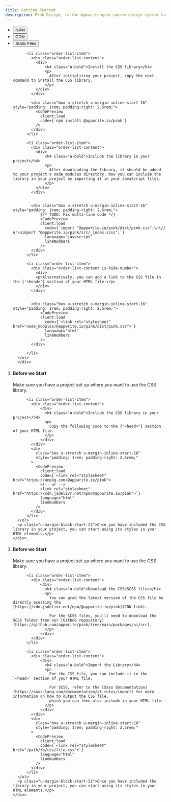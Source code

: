 ```yaml
---
title: Getting Started
description: Pink Design, is the Appwrite open-source design system for building consistent and reusable user interfaces. To learn how to use the library, follow the steps below.
---
```



<div x-data="{ tab: 'npm' }">  
  <ul class="secondary-tabs">
    <li class="secondary-tabs-item">
      <button class="secondary-tabs-button" x-bind:disabled="tab === 'npm'" x-on:click="tab = 'npm'">
        <span class="text">NPM</span>
      </button>
    </li>
    <li class="secondary-tabs-item">
      <button class="secondary-tabs-button" x-bind:disabled="tab === 'cdn'" x-on:click="tab = 'cdn'">
        <span class="text">CDN</span>
      </button>
    </li>
    <li class="secondary-tabs-item">
      <button class="secondary-tabs-button" x-bind:disabled="tab === 'static'" x-on:click="tab = 'static'">
        <span class="text">Static Files</span>
      </button>
    </li>
  </ul>

  <section class="common-section" x-bind:class="tab === 'npm' ? '' : 'u-hide'">
    <div class="u-padding-inline-32">
      <ol class="order-list u-margin-block-start-32">

          <li class="order-list-item">
            <div class="order-list-content">
              <div>
                  <h4 class="u-bold">Install the CSS library</h4>
                  <p>
                    After initializing your project, copy the next command to install the CSS library.
                  </p>
              </div>
            </div>

            <div class="box u-stretch u-margin-inline-start-16" style="padding: 1rem; padding-right: 2.5rem;">
              <CodePreview
                client:load
                code={`npm install @appwrite.io/pink`}
              />
            </div>
          </li>

          <li class="order-list-item">
            <div class="order-list-content">
              <div>
                  <h4 class="u-bold">Include the library in your project</h4>
                  <p>
                    After downloading the library, it should be added to your project's node_modules directory. Now you can include the library in your project by importing it in your JavaScript files.
                  </p>
              </div>
            </div>


            <div class="box u-stretch u-margin-inline-start-16" style="padding: 1rem; padding-right: 2.5rem;">
                {/* TODO: Fix multi-line code */}
                <CodePreview
                client:load
                  code={`import "@appwrite.io/pink/dist/pink.css";\n\// or\nimport "@appwrite.io/pink/src/_index.scss";`}
                  language="javascript"
                  lineNumbers
                />
            </div>
          </li>

          <li class="order-list-item">
            <div class="order-list-content is-hide-number">
              <div>
              <p>Alternatively, you can add a link to the CSS file in the {'<head>'} section of your HTML file:</p>
              </div>
            </div>


            <div class="box u-stretch u-margin-inline-start-16" style="padding: 1rem; padding-right: 2.5rem;">
                <CodePreview
                client:load
                  code={`<link rel="stylesheet" href="node_modules/@appwrite.io/pink/dist/pink.css">`}
                  language="html"
                  lineNumbers
                />
            </div>

          </li>
      </ol>
      </div>

  </section>

  <section class="common-section" x-bind:class="tab === 'cdn' ? '' : 'u-hide'">
    <div class="u-padding-inline-32">
      <ol class="order-list u-margin-block-start-32">
          <li class="order-list-item">
            <div class="order-list-content">
              <div>
                  <h4 class="u-bold">Before we Start</h4>
                  <p>
                    Make sure you have a project set up where you want to use the CSS library.
                  </p>
              </div>
            </div>
          </li>

          <li class="order-list-item">
            <div class="order-list-content">
                <div>
                  <h4 class="u-bold">Include the CSS library in your project</h4>
                  <p>
                    Copy the following code to the {"<head>"} section of your HTML file.
                  </p>
                </div>
            </div>
            <div
              class="box u-stretch u-margin-inline-start-16"
              style="padding: 1rem; padding-right: 2.5rem;"
            >
              <CodePreview
                client:load
                code={`<link rel="stylesheet" href="https://unpkg.com/@appwrite.io/pink">
                <!-- or -->
                <link rel="stylesheet" href="https://cdn.jsdelivr.net/npm/@appwrite.io/pink">`}
                language="html"
                lineNumbers
              />
            </div>
          </li>
      </ol>
      <p class="u-margin-block-start-32">Once you have included the CSS library in your project, you can start using its styles in your HTML elements.</p>
    </div>

  </section>

  <section class="common-section" x-bind:class="tab === 'static' ? '' : 'u-hide'">
    <div class="u-padding-inline-32">
      <ol class="order-list u-margin-block-start-32">
          <li class="order-list-item">
            <div class="order-list-content">
              <div>
                  <h4 class="u-bold">Before we Start</h4>
                  <p>
                    Make sure you have a project set up where you want to use the CSS library.
                  </p>
              </div>
            </div>
          </li>

          <li class="order-list-item">
            <div class="order-list-content">
                <div>
                  <h4 class="u-bold">Download the CSS/SCSS files</h4>
                  <p>
                    You can grab the latest version of the CSS file by directly acessing the [https://cdn.jsdelivr.net/npm/@appwrite.io/pink](CDN link).

                    For the SCSS files, you'll need to download the SCSS folder from our [Github repository](https://github.com/appwrite/pink/tree/main/packages/ui/src).
                  </p>
                </div>
            </div>
          </li>

          <li class="order-list-item">
            <div class="order-list-content">
                <div>
                  <h4 class="u-bold">Import the Library</h4>
                  <p>
                    For the CSS file, you can include it in the `<head>` section of your HTML file.

                    For SCSS, refer to the [Sass documentation](https://sass-lang.com/documentation/at-rules/import) for more information on how to output the CSS file,
                    which you can then also include in your HTML file.
                  </p>
                </div>
            </div>
            <div
              class="box u-stretch u-margin-inline-start-16"
              style="padding: 1rem; padding-right: 2.5rem;"
            >
              <CodePreview
                client:load
                code={`<link rel="stylesheet" href="/path/to/css/file.css">`}
                language="html"
                lineNumbers
              />
            </div>
          </li>
      </ol>
      <p class="u-margin-block-start-32">Once you have included the library in your project, you can start using its styles in your HTML elements.</p>
    </div>

  </section>

</div>
